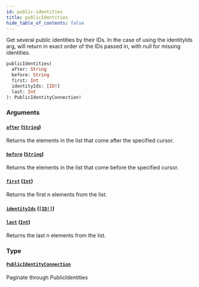 ```yaml
---
id: public-identities
title: publicIdentities
hide_table_of_contents: false
---
```



Get several public identities by their IDs.
In the case of using the identityIds arg, will return in exact order of the
IDs passed in, with null for missing identities.

```graphql
publicIdentities(
  after: String
  before: String
  first: Int
  identityIds: [ID!]
  last: Int
): PublicIdentityConnection!
```


### Arguments

#### [`after`](#) ([`String`](/developers/shared-apis/adminidentity-api/graphql/reference/scalars/string))

Returns the elements in the list that come after the specified cursor.


#### [`before`](#) ([`String`](/developers/shared-apis/adminidentity-api/graphql/reference/scalars/string))

Returns the elements in the list that come before the specified cursor.


#### [`first`](#) ([`Int`](/developers/shared-apis/adminidentity-api/graphql/reference/scalars/int))

Returns the first n elements from the list.


#### [`identityIds`](#) ([`[ID!]`](/developers/shared-apis/adminidentity-api/graphql/reference/scalars/id))




#### [`last`](#) ([`Int`](/developers/shared-apis/adminidentity-api/graphql/reference/scalars/int))

Returns the last n elements from the list.


### Type

#### [`PublicIdentityConnection`](/developers/shared-apis/adminidentity-api/graphql/reference/objects/public-identity-connection)

Paginate through PublicIdentities




